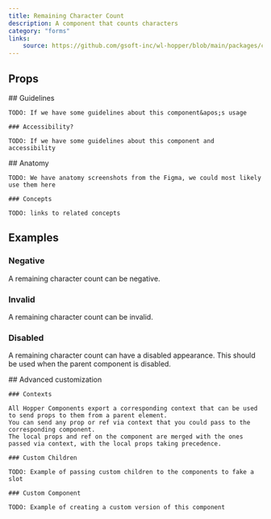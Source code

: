 ```yaml
---
title: Remaining Character Count
description: A component that counts characters
category: "forms"
links:
    source: https://github.com/gsoft-inc/wl-hopper/blob/main/packages/components/src/typography/Label/src/label.tsx
---
```

<Example src="inputs/docs/remainingCharacterCount/preview" isOpen />

## Props

<PropTable component="remainingCharacterCount" />

<FeatureFlag flag="next">
    ## Guidelines

    TODO: If we have some guidelines about this component&apos;s usage

    ### Accessibility?

    TODO: If we have some guidelines about this component and accessibility
</FeatureFlag>

<FeatureFlag flag="rc">
    ## Anatomy

    TODO: We have anatomy screenshots from the Figma, we could most likely use them here

    ### Concepts

    TODO: links to related concepts
</FeatureFlag>

## Examples

### Negative

A remaining character count can be negative.

<Example src="inputs/docs/remainingCharacterCount/negative"/>

### Invalid

A remaining character count can be invalid.

<Example src="inputs/docs/remainingCharacterCount/invalid"/>

### Disabled

A remaining character count can have a disabled appearance. This should be used when the parent component is disabled.

<Example src="inputs/docs/remainingCharacterCount/disabled"/>

<FeatureFlag flag="next">
    ## Advanced customization

    ### Contexts

    All Hopper Components export a corresponding context that can be used to send props to them from a parent element.
    You can send any prop or ref via context that you could pass to the corresponding component.
    The local props and ref on the component are merged with the ones passed via context, with the local props taking precedence.

    ### Custom Children

    TODO: Example of passing custom children to the components to fake a slot

    ### Custom Component

    TODO: Example of creating a custom version of this component
</FeatureFlag>
